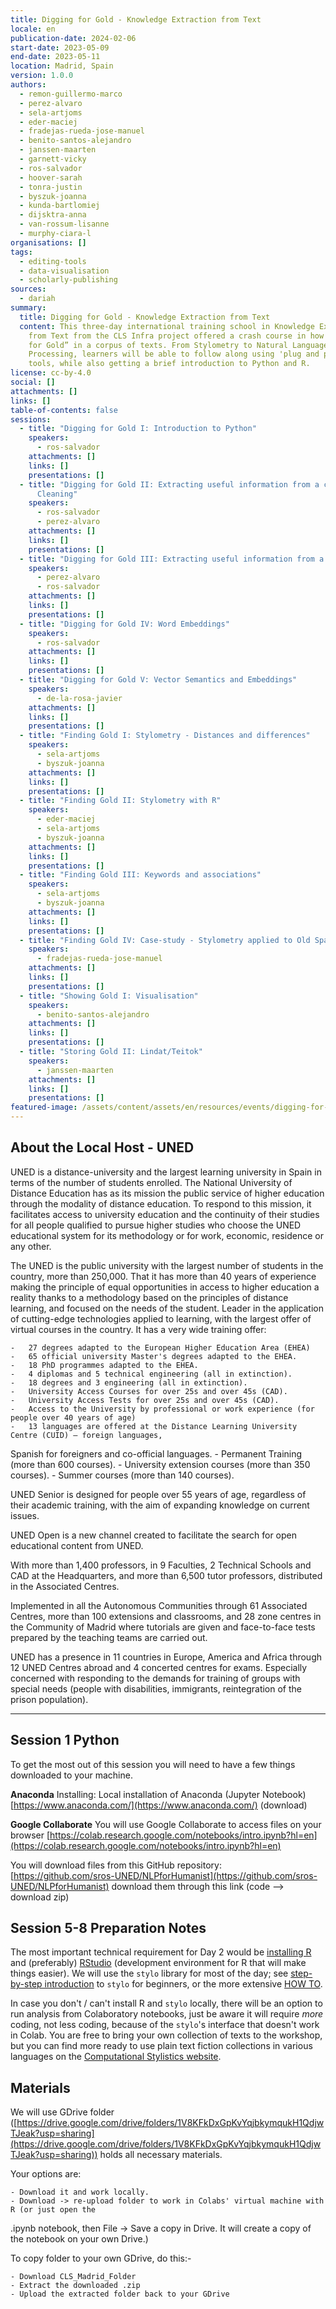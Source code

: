```yaml
---
title: Digging for Gold - Knowledge Extraction from Text
locale: en
publication-date: 2024-02-06
start-date: 2023-05-09
end-date: 2023-05-11
location: Madrid, Spain
version: 1.0.0
authors:
  - remon-guillermo-marco
  - perez-alvaro
  - sela-artjoms
  - eder-maciej
  - fradejas-rueda-jose-manuel
  - benito-santos-alejandro
  - janssen-maarten
  - garnett-vicky
  - ros-salvador
  - hoover-sarah
  - tonra-justin
  - byszuk-joanna
  - kunda-bartlomiej
  - dijsktra-anna
  - van-rossum-lisanne
  - murphy-ciara-l
organisations: []
tags:
  - editing-tools
  - data-visualisation
  - scholarly-publishing
sources:
  - dariah
summary:
  title: Digging for Gold - Knowledge Extraction from Text
  content: This three-day international training school in Knowledge Extraction
    from Text from the CLS Infra project offered a crash course in how to “Dig
    for Gold” in a corpus of texts. From Stylometry to Natural Language
    Processing, learners will be able to follow along using 'plug and play'
    tools, while also getting a brief introduction to Python and R.
license: cc-by-4.0
social: []
attachments: []
links: []
table-of-contents: false
sessions:
  - title: "Digging for Gold I: Introduction to Python"
    speakers:
      - ros-salvador
    attachments: []
    links: []
    presentations: []
  - title: "Digging for Gold II: Extracting useful information from a corpus pt1 -
      Cleaning"
    speakers:
      - ros-salvador
      - perez-alvaro
    attachments: []
    links: []
    presentations: []
  - title: "Digging for Gold III: Extracting useful information from a corpus pt2"
    speakers:
      - perez-alvaro
      - ros-salvador
    attachments: []
    links: []
    presentations: []
  - title: "Digging for Gold IV: Word Embeddings"
    speakers:
      - ros-salvador
    attachments: []
    links: []
    presentations: []
  - title: "Digging for Gold V: Vector Semantics and Embeddings"
    speakers:
      - de-la-rosa-javier
    attachments: []
    links: []
    presentations: []
  - title: "Finding Gold I: Stylometry - Distances and differences"
    speakers:
      - sela-artjoms
      - byszuk-joanna
    attachments: []
    links: []
    presentations: []
  - title: "Finding Gold II: Stylometry with R"
    speakers:
      - eder-maciej
      - sela-artjoms
      - byszuk-joanna
    attachments: []
    links: []
    presentations: []
  - title: "Finding Gold III: Keywords and associations"
    speakers:
      - sela-artjoms
      - byszuk-joanna
    attachments: []
    links: []
    presentations: []
  - title: "Finding Gold IV: Case-study - Stylometry applied to Old Spanish Poetry"
    speakers:
      - fradejas-rueda-jose-manuel
    attachments: []
    links: []
    presentations: []
  - title: "Showing Gold I: Visualisation"
    speakers:
      - benito-santos-alejandro
    attachments: []
    links: []
    presentations: []
  - title: "Storing Gold II: Lindat/Teitok"
    speakers:
      - janssen-maarten
    attachments: []
    links: []
    presentations: []
featured-image: /assets/content/assets/en/resources/events/digging-for-gold-knowledge-extraction-from-text/featured-image.jpg
---
```


## About the Local Host - UNED

UNED is a distance-university and the largest learning university in Spain in terms of the number
of students enrolled. The National University of Distance Education has as its mission the public
service of higher education through the modality of distance education. To respond to this
mission, it facilitates access to university education and the continuity of their studies for all
people qualified to pursue higher studies who choose the UNED educational system for its
methodology or for work, economic, residence or any other.

The UNED is the public university with the largest number of students in the country, more than
250,000. That it has more than 40 years of experience making the principle of equal opportunities
in access to higher education a reality thanks to a methodology based on the principles of
distance learning, and focused on the needs of the student. Leader in the application of
cutting-edge technologies applied to learning, with the largest offer of virtual courses in the
country. It has a very wide training offer:

	-	27 degrees adapted to the European Higher Education Area (EHEA)
	-	65 official university Master's degrees adapted to the EHEA.
	-	18 PhD programmes adapted to the EHEA.
	-	4 diplomas and 5 technical engineering (all in extinction).
	-	18 degrees and 3 engineering (all in extinction).
	-	University Access Courses for over 25s and over 45s (CAD).
	-	University Access Tests for over 25s and over 45s (CAD).
	-	Access to the University by professional or work experience (for people over 40 years of age)
	-	13 languages are offered at the Distance Learning University Centre (CUID) – foreign languages,
Spanish for foreigners and co-official languages.
	-	Permanent Training (more than 600 courses).
	-	University extension courses (more than 350 courses).
	-	Summer courses (more than 140 courses).

UNED Senior is designed for people over 55 years of age, regardless of their academic training,
with the aim of expanding knowledge on current issues.

UNED Open is a new channel created to facilitate the search for open educational content from
UNED.

With more than 1,400 professors, in 9 Faculties, 2 Technical Schools and CAD at the Headquarters,
and more than 6,500 tutor professors, distributed in the Associated Centres.

Implemented in all the Autonomous Communities through 61 Associated Centres, more than 100
extensions and classrooms, and 28 zone centres in the Community of Madrid where tutorials are
given and face-to-face tests prepared by the teaching teams are carried out.

UNED has a presence in 11 countries in Europe, America and Africa through 12 UNED Centres abroad
and 4 concerted centres for exams. Especially concerned with responding to the demands for
training of groups with special needs (people with disabilities, immigrants, reintegration of the
prison population).

---

## Session 1 Python

To get the most out of this session you will need to have a few things downloaded to your machine.

**Anaconda**
Installing: Local installation of Anaconda (Jupyter Notebook)
[https://www.anaconda.com/](https://www.anaconda.com/) (download)

**Google Collaborate**
You will use Google Collaborate to access files on your browser
[https://colab.research.google.com/notebooks/intro.ipynb?hl=en](https://colab.research.google.com/notebooks/intro.ipynb?hl=en)

You will download files from this GitHub repository:
[https://github.com/sros-UNED/NLPforHumanist](https://github.com/sros-UNED/NLPforHumanist) download them through this link (code —> download zip)

## Session 5-8 Preparation Notes

The most important technical requirement for Day 2 would be [installing
R](https://cloud.r-project.org/) and (preferably)
[RStudio](https://posit.co/download/rstudio-desktop/) (development environment for R that will
make things easier). We will use the `stylo` library for most of the day; see [step-by-step
introduction](https://computationalstylistics.github.io/stylo_nutshell/#) to `stylo` for beginners,
or the more extensive [HOW
TO](https://github.com/computationalstylistics/stylo_howto/blob/master/stylo_howto.pdf).

In case you don't / can't install R and `stylo` locally, there will be an option to run analysis
from Colaboratory notebooks, just be aware it will require _more_ coding, not less coding, because
of the `stylo`'s interface that doesn't work in Colab.  You are free to bring your own collection of
texts to the workshop, but you can find more ready to use plain text fiction collections in
various languages on the [Computational Stylistics
website](https://computationalstylistics.github.io/resources/).

## Materials

We will use GDrive folder
([https://drive.google.com/drive/folders/1V8KFkDxGpKvYqjbkymqukH1QdjwTJeak?usp=sharing](https://drive.google.com/drive/folders/1V8KFkDxGpKvYqjbkymqukH1QdjwTJeak?usp=sharing))
holds all necessary materials.

Your options are:

	- Download it and work locally.
	- Download -> re-upload folder to work in Colabs' virtual machine with R (or just open the
.ipynb notebook, then File -> Save a copy in Drive. It will create a copy of the notebook on your
own Drive.)

To copy folder to your own GDrive, do this:-

	- Download CLS_Madrid_Folder
	- Extract the downloaded .zip
	- Upload the extracted folder back to your GDrive
